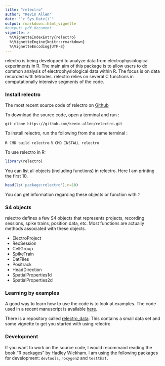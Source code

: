 ```yaml
---
title: "relectro"
author: "Kevin Allen"
date: "`r Sys.Date()`"
output: rmarkdown::html_vignette
#output: pdf_document
vignette: >
  %\VignetteIndexEntry{relectro}
  %\VignetteEngine{knitr::rmarkdown}
  %\VignetteEncoding{UTF-8}
---
```

relectro is being developped to analyze data from electrophysiological experiments in R. The main aim of this package is to allow users to do common analysis of electrophysiological data within R. The focus is on data recorded with tetrodes. relectro relies on several C functions in computationally intensive segments of the code.

### Install relectro

The most recent source code of relectro on [Github](https://github.com/kevin-allen/relectro)

To download the source code, open a terminal and run :

```git clone https://github.com/kevin-allen/relectro.git```

To install relectro, run the following from the same terminal :

```R CMD build relectro``` 
```R CMD INSTALL relectro```

To use relectro in R:

```r
library(relectro)
```

You can list all objects (including functions) in relectro. Here I am printing the first 10.

```r
head(ls('package:relectro'),n=10)
```

You can get information regarding these objects or function with `?`

### S4 objects

relectro defines a few S4 objects that represents projects, recording sessions, spike trains, position data, etc. Most functions are actually methods associated with these objects. 

* ElectroProject
* RecSession
* CellGroup
* SpikeTrain
* DatFiles
* Positrack
* HeadDirection
* SpatialProperties1d
* SpatialProperties2d

### Learning by examples

A good way to learn how to use the code is to look at examples. The code used in a recent manuscript is available [here](https://github.com/kevin-allen/prog_perez_escobar_2016).

There is a repository called [relectro_data](https://github.com/kevin-allen/relectro_data). This contains a small data set and some vignette to get you started with using relectro. 

### Development

If you want to work on the source code, I would recommand reading the book "R packages" by Hadley Wickham. I am using the following packages for development: `devtools`, `roxygen2` and `testthat`.
